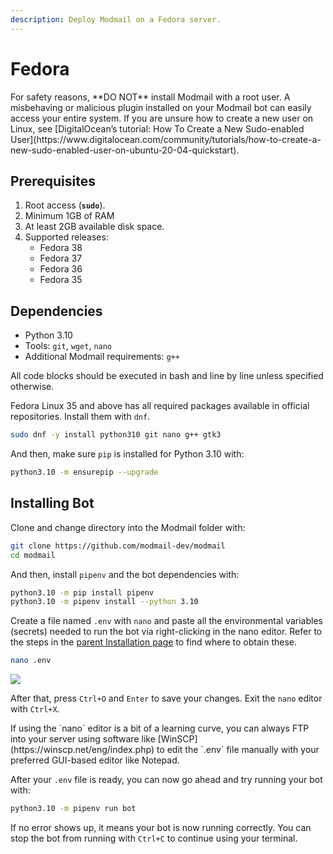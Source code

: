 ```yaml
---
description: Deploy Modmail on a Fedora server.
---
```



# Fedora

<Callout emoji="⚠️" type="warning">
For safety reasons, **DO NOT** install Modmail with a root user. A misbehaving or malicious plugin installed on your Modmail bot can easily access your entire system. If you are unsure how to create a new user on Linux, see [DigitalOcean’s tutorial: How To Create a New Sudo-enabled User](https://www.digitalocean.com/community/tutorials/how-to-create-a-new-sudo-enabled-user-on-ubuntu-20-04-quickstart).
</Callout>

## Prerequisites

1. Root access (**`sudo`**).
2. Minimum 1GB of RAM
3. At least 2GB available disk space.
4. Supported releases:
   * Fedora 38
   * Fedora 37
   * Fedora 36
   * Fedora 35

## Dependencies

* Python 3.10
* Tools: `git`, `wget`, `nano`
* Additional Modmail requirements: `g++`

<Callout emoji="ℹ️" type="info">
All code blocks should be executed in bash and line by line unless specified otherwise.
</Callout>

Fedora Linux 35 and above has all required packages available in official repositories. Install them with `dnf`.

```bash
sudo dnf -y install python310 git nano g++ gtk3
```

And then, make sure `pip` is installed for Python 3.10 with:

```bash
python3.10 -m ensurepip --upgrade
```

## Installing Bot

Clone and change directory into the Modmail folder with:

```bash
git clone https://github.com/modmail-dev/modmail
cd modmail
```

And then, install `pipenv` and the bot dependencies with:

```bash
python3.10 -m pip install pipenv
python3.10 -m pipenv install --python 3.10
```

Create a file named `.env` with `nano` and paste all the environmental variables (secrets) needed to run the bot via right-clicking in the nano editor. Refer to the steps in the [parent Installation page](../#preparing-your-environmental-variables) to find where to obtain these.

```bash
nano .env
```

![](../../assets/vps-env.png)

After that, press `Ctrl+O` and `Enter` to save your changes. Exit the `nano` editor with `Ctrl+X`.

<Callout emoji="ℹ️" type="info">
If using the `nano` editor is a bit of a learning curve, you can always FTP into your server using software like [WinSCP](https://winscp.net/eng/index.php) to edit the `.env` file manually with your preferred GUI-based editor like Notepad.
</Callout>

After your `.env` file is ready, you can now go ahead and try running your bot with:

```bash
python3.10 -m pipenv run bot
```

If no error shows up, it means your bot is now running correctly. You can stop the bot from running with `Ctrl+C` to continue using your terminal.

